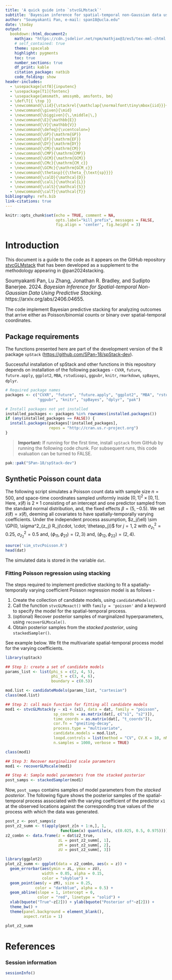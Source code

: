 ```yaml
---
title: 'A quick guide into `stvcGLMstack`'
subtitle: 'Bayesian inference for spatial-temporal non-Gaussian data using predictive stacking'
author: "Soumyakanti Pan, e-mail: span18@ucla.edu"
date: \today
output: 
  bookdown::html_document2:
    mathjax: "https://cdn.jsdelivr.net/npm/mathjax@3/es5/tex-mml-chtml.js"
    # self_contained: true
    theme: spacelab
    highlight: pygments
    toc: true
    number_sections: true
    df_print: kable
    citation_package: natbib
    code_folding: show
header-includes:
  - \usepackage[utf8]{inputenc}
  - \usepackage[T1]{fontenc}
  - \usepackage{amsmath, amssymb, amsfonts, bm}
  - \def\T{{ \top }}
  - \newcommand{\iid}{\stackrel{\mathclap{\normalfont\tiny\mbox{iid}}}{\sim}}
  - \newcommand{\given}{\mid}
  - \newcommand{\biggiven}{\,\middle|\,}
  - \newcommand{\E}{\mathbb{E}}
  - \newcommand{\V}{\mathbb{V}}
  - \newcommand{\defeq}{\vcentcolon=}
  - \newcommand{\GP}{\mathrm{GP}}
  - \newcommand{\EF}{\mathrm{EF}}
  - \newcommand{\DY}{\mathrm{DY}}
  - \newcommand{\CM}{\mathrm{CM}}
  - \newcommand{\CMP}{\mathrm{CMP}}
  - \newcommand{\GCM}{\mathrm{GCM}}
  - \newcommand{\CMc}{\mathrm{CM_c}}
  - \newcommand{\GCMc}{\mathrm{GCM_c}}
  - \newcommand{\thetasp}{{\theta_{\text{sp}}}}
  - \newcommand{\calD}{\mathcal{D}}
  - \newcommand{\calL}{\mathcal{L}}
  - \newcommand{\calS}{\mathcal{S}}
  - \newcommand{\calT}{\mathcal{T}}
bibliography: refs.bib
link-citations: true
---
```


```r
knitr::opts_chunk$set(echo = TRUE, comment = NA,
                      opts.label="kill_prefix", messages = FALSE,
                      fig.align = 'center', fig.height = 3)
```

# Introduction
This document is a guide to the code as it appears on the GitHub repository [stvcGLMstack](https://github.com/SPan-18/stvcGLMstack) that has been developed as a supplement to the methodology appearing in @pan2024stacking.

<span style="font-size:1.1em;">Soumyakanti Pan, Lu Zhang, Jonathan R. Bradley, and Sudipto Banerjee. 2024. _Bayesian Inference for Spatial-temporal Non-Gaussian Data Using Predictive Stacking._ https://arxiv.org/abs/2406.04655.</span>

The code implement Bayesian predictive stacking for analyzing outcomes that arrive either as Poisson/binomial counts or binary over spatial-temporal coordinates.

## Package requirements
The functions presented here are part of the development version of the R package `spStack` ([https://github.com/SPan-18/spStack-dev](https://github.com/SPan-18/spStack-dev)).

Successful installation of spStack and other functions in this repository depends on installation of the following packages - `CVXR`, `future`, `future.apply`, `ggplot2`, `MBA`, `rstudioapi`, `ggpubr`, `knitr`, `rmarkdown`, `spBayes`, `dplyr`.

```r
# Required package names
packages <- c("CVXR", "future", "future.apply", "ggplot2", "MBA", "rstudioapi",
              "ggpubr", "knitr", "spBayes", "dplyr", "pak")

# Install packages not yet installed
installed_packages <- packages %in% rownames(installed.packages())
if (any(installed_packages == FALSE)) {
  install.packages(packages[!installed_packages], 
                   repos = "http://cran.us.r-project.org")
}
```

> **Important:** If running for the first time, install `spStack` from GitHub by running the following code chunk. For subsequent runs, this code evaluation can be turned to FALSE.

```r
pak::pak("SPan-18/spStack-dev")
```

## Synthetic Poisson count data
The following script simulates a Poisson count data with sample size $n = 500$, and space-time coordinates sampled uniformly inside $[0, 1]^2 \times [0, 1]$. 
\begin{equation}
\begin{split}
y(\ell_i) &\sim \mathrm{Poisson}(\exp(x(\ell_i)^\T \beta + \tilde{x}(\ell_i)^\T z(\ell_i))), \quad i = 1, \ldots, n\\
z_j(\ell) &\overset{\text{ind}}{\sim} \GP(0, \sigma^2_{z_j} R_j(\cdot, \cdot; \thetasp_j)), \quad j = 1, \ldots, r
\end{split}
\end{equation}
Here, $x(\ell)$ is $2\times 1$ consisting of an intercept and one predictor sampled from the standard normal distribution, and, the fixed effects $\beta = (5, -0.5)$. We set $\tilde{x}(\ell) = x(\ell)$, deeming all covariates to have spatially-temporally varying coefficients. Under the independent process assumption, $z_j(\ell) \sim \GP(0, \sigma^2_{z_j} R_j(\cdot, \cdot; \thetasp_j))$ for $j = 1, 2$ with $\sigma^2_{z_1} = 0.25$, $\sigma^2_{z_2} = 0.5$ and, $(\phi_{11}, \phi_{21}) = (2, 3)$ and, $(\phi_{12}, \phi_{22}) = (2, 4)$.

```r
source('sim_stvcPoisson.R')
head(dat)
```
The simulated data is stored in the variable `dat`.

### Fitting Poisson regression using stacking
The steps required to implement predictive stacking to fit a spatially-temporally varying coefficient Poisson regression model is as follows - 

1. Create the collection of candidate models, using `candidateModels()`.
2. Call the function `stvcGLMexact()` with `family = 'poisson'` and a keyword to specify the model for the spatial-temporal process.
3. (optional) Recover posterior samples of marginalized hyperparameters, using `recoverGLMscale()`.
4. Obtain posterior samples from the *stacked posterior*, using `stackedSampler()`.

See example below. We fit the multivariate spatial-temporal process model for the varying coefficients.

```r
library(spStack)

## Step 1: create a set of candidate models
params_list <- list(phi_s = c(2, 4, 5),
                    phi_t = c(3, 4, 6),
                    boundary = c(0.5))

mod.list <- candidateModels(params_list, "cartesian")
class(mod.list)

## Step 2: call main function for fitting all candidate models
mod1 <- stvcGLMstack(y ~ x1 + (x1), data = dat, family = "poisson",
                     sp_coords = as.matrix(dat[, c("s1", "s2")]),
                     time_coords = as.matrix(dat[, "t_coords"]),
                     cor.fn = "gneiting-decay",
                     process.type = "multivariate",
                     candidate.models = mod.list,
                     loopd.controls = list(method = "CV", CV.K = 10, nMC = 500),
                     n.samples = 1000, verbose = TRUE)

class(mod1)

## Step 3: Recover marginalized scale parameters
mod1 <- recoverGLMscale(mod1) 

## Step 4: Sample model parameters from the stacked posterior
post_samps <- stackedSampler(mod1)
```

Now, `post_samps` contains samples of model parameters from the *stacked posterior*. The following figure shows the posterior samples of the spatial-temporal process associated with the varying coefficient of the predictor `x1` at the observed locations against the corresponding true values of the process with which the data was generated.

```r
post_z <- post_samps$z
post_z2_summ <- t(apply(post_z[n + 1:n,], 1,
                        function(x) quantile(x, c(0.025, 0.5, 0.975))))
z2_combn <- data.frame(z = dat$z2_true,
                       zL = post_z2_summ[, 1],
                       zM = post_z2_summ[, 2],
                       zU = post_z2_summ[, 3])

library(ggplot2)
plot_z2_summ <- ggplot(data = z2_combn, aes(x = z)) +
  geom_errorbar(aes(ymin = zL, ymax = zU),
                width = 0.05, alpha = 0.15,
                color = "skyblue") +
  geom_point(aes(y = zM), size = 0.25,
             color = "darkblue", alpha = 0.5) +
  geom_abline(slope = 1, intercept = 0,
              color = "red", linetype = "solid") +
  xlab(bquote("True"~z[2])) + ylab(bquote("Posterior of"~z[2])) +
  theme_bw() +
  theme(panel.background = element_blank(),
        aspect.ratio = 1)

plot_z2_summ
```


# References {-}

<div id="refs"></div>

### Session information {-}

 ```r
sessionInfo()
```
